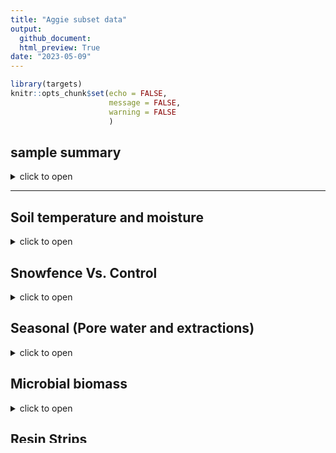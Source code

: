 ```yaml
---
title: "Aggie subset data"
output: 
  github_document:
  html_preview: True
date: "2023-05-09"
---
```

```r
library(targets)
knitr::opts_chunk$set(echo = FALSE,
                      message = FALSE,
                      warning = FALSE
                      )
```

##   sample summary

<details>
  <summary>click to open</summary>

Soils were collected around trees on treelines in the western brooks range Alaska varying in soil moisture. Three sites were chosen: Tussock tundra (Mesic), Wet Sedge (Hydric), and Dryas-lichen tundra (Xeric). 8 similar trees were chosen per treatment based on their DBH and proximity to the treeline. Snow fences were constructed as a treatment to build larger snow packs around the given trees in winter and compared against a control group where nothing was done besides sampling. In order to reduce impact on these tree-plots 8 Ancillary trees were also chosen based on the same DBH, proximity to treeline parameters and used for seasonal sampling.   
  A previous project conducted at these sites fertilized soils around similar trees. These soils were also sampled to identify long term effects of fertilization. 
  Soils were collected from control and snowfence trees in march and late may/early June (Just after thaw) along with resin strips (Except in 2020). Soil pore water was taken regularly during the growing season (2017-2019). During 2019 collection frequencies reduced due to staffing and were disrupted due to COVID in 2020 with an inability to visit the field sites. 

```r
```

</details>

---
##   Soil temperature and moisture

<details>
  <summary>click to open</summary>
  
```r
tar_read(Soil_Temp)
tar_read(Soil_Water)
tar_read(Soil_WaterTemp)

```

</details>




##   Snowfence Vs. Control

<details>
  <summary>click to open</summary>
  
#### Extracts snowfence vs control:
  K2SO4 
  No variation in extractable nutrients from snow fence treatment.
  <details>
  <summary>click to open</summary>
  
```r
tar_read(gg_aggie_Extract_Snowfence_Control)
```

</details>

#### Anova results
<details>
  <summary>click to open ANOVA results</summary>
  
```r
tar_read(gg_aggie_Extract_Snowfence_Control)$Extract_Snowfence_aov2
tar_read(gg_aggie_Extract_Snowfence_Control)$Extract_Snowfence_aov3
```
  
</details>

</details>


##   Seasonal (Pore water and extractions)
<details>
  <summary>click to open</summary>
#### Extractable concentrations:

 <details>
  <summary>click to open</summary>
  
```r
tar_read(gg_Extract_Seasonal)$gg_NO3_Extract2
tar_read(gg_Extract_Seasonal)$gg_PO4_Extract2
tar_read(gg_Extract_Seasonal)$gg_NH4_Extract2
tar_read(gg_Extract_Seasonal)$gg_TFPA_Extract2
tar_read(gg_Extract_Seasonal)$gg_phenolics_Extract2
tar_read(gg_Extract_Seasonal)$gg_TRS_Extract2
```
  
</details>

###### Extractable LME:

 <details>
  <summary>click to open</summary>
  
```r
#tar_read(gg_Extract_Seasonal)$Ancillary_LME
tar_read(gg_Extract_Seasonal)$Ancillary_LME2

```
  
</details>

#### Seasonal pore water concentrations:

 <details>
  <summary>click to open</summary>
  
```r
tar_read(gg_aggie_PoreWater_Seasonal)$gg_NH4_PoreWater2
tar_read(gg_aggie_PoreWater_Seasonal)$gg_NO3_PoreWater2
tar_read(gg_aggie_PoreWater_Seasonal)$ gg_TFPA_PoreWater2
tar_read(gg_aggie_PoreWater_Seasonal)$ gg_PO4_PoreWater2
tar_read(gg_aggie_PoreWater_Seasonal)$ gg_TRS_PoreWater2
```
  
</details>


###### Seasonal pore water LME:

 <details>
  <summary>click to open</summary>
  
```r
#tar_read(gg_aggie_PoreWater_Seasonal)$Porewater_Seasonal_LME
tar_read(gg_aggie_PoreWater_Seasonal)$Porewater_Seasonal_LME2
```
  
</details>
###### inaccessible N:

 <details>
  <summary>click to open</summary>
  
```r
tar_read(Inaccessable)$inaccessible_N2
tar_read(Inaccessable_p)$inaccessible_N2

```
  
</details>

</details>


##   Microbial biomass

<details>
  <summary>click to open</summary>
  
#### Ancillary Extracts K2SO4:
  Significant changes in microbial biomass over time and between sites, including a biomass crash observed in 2018, biomass was not seen increasing again until the end of 2019.
  <details>
  <summary>click to open </summary>
```r
tar_read(gg_Extract_Seasonal)$gg_MBC_Extract2
tar_read(gg_Extract_Seasonal)$gg_MBN_Extract2
tar_read(gg_Extract_Seasonal)$gg_MBP_Extract2
tar_read(gg_Extract_all)$COMB
tar_read(gg_Extract_all)$"all MBC"
tar_read(gg_Extract_all)$"all MBN"

```

```r
tar_read(gg_Extract_all)$COMB
tar_read(gg_Extract_all)$"all MBC"
tar_read(gg_Extract_all)$"all MBN"

```
  </details>
#### Ancillary extraction LME results  
  <details>
  <summary>click to open LME results</summary>
```r
tar_read(gg_Extract_Seasonal)$Ancillary_LME_biomass
tar_read(gg_Extract_Seasonal)$Ancillary_LME2_biomass
```
  
  
  
</details>
</details>
##   Resin Strips

<details>
  <summary>click to open</summary>
  
 #### resin strip NO3 and PO4 concentrations:
  Resin stips showed significant differences between sites. Primary feature: Xeric contained high NO3, and Mesic contained high PO4. These differences were not seen in soil extractions, in fact Mesic showed the highest NO3 extractable concentrations consistently, and Hydric showed the highest po4 extractable concentrations consistently
#### Resin strip data by site  
  <details>
  <summary>click to open</summary>
  
```r
tar_read(gg_resin_Snowfence)$"resin NO3"
tar_read(gg_resin_Snowfence)$"resin PO4"
tar_read(gg_resin_Snowfence)$"resin NH4"
tar_read(gg_resin_Snowfence)$"COMB"
```
  
</details>



#### resin strip ANOVA results
  <details>
  <summary>click to open ANOVA stats</summary>
  
```r
tar_read(gg_resin)$Extract_resin_aov3
tar_read(gg_resin)$Extract_resin_aov4
```
  
</details>



</details>

##   Fertilized plots

<details>
  <summary>click to open</summary>
  
#### pore water data:
  pore water measurements from fertilized plots showed little variation in N components, but significantly more PO4 in 2017 and 2018 all season, with concentrations returning to that of the other plots near the end of 2019 in xeric and mesic. In Hydric concentrations of PO4 in pore water were also significantly higher in 2017, and at the beginning of 2018 and return to similar concentrations of other plots at the end of 2018, and remained similar for 2019.
  
```r
tar_read(gg_Porewater_Fert)$gg_PO4_PoreWater2
tar_read(gg_Porewater_Fert)$gg_NO3_PoreWater2
tar_read(gg_Porewater_Fert)$gg_NH4_PoreWater2
tar_read(gg_Porewater_Fert)$gg_TRS_PoreWater2
tar_read(gg_Porewater_Fert)$gg_TFPA_PoreWater2
```

#### Pore water LME results
<details>
  <summary>click to open LME results</summary>
```r
tar_read(gg_Porewater_Fert)$Porewater_LME
tar_read(gg_Porewater_Fert)$Porewater_LME2
```

</details>

</details>

##   Branch extension

<details>
  <summary>click to open</summary>
  
 
```r

```


</details>

##   FTICR


<details>
  <summary>click to open</summary>


#### PCA by Site:
FTICR revealed large differences in organic matter content based on site, and small variation based on time of year. Mesic contains far more aromatic, condensed aromatic, and unsaturated lignin compounds (Note that it does not have the highest concentrations of phenolics). Site explained ~70% of the variation in FTICR compound diversity, where as the interaction between Site:year explained ~10% of the variation.

<details>
  <summary>click to open</summary>
  

  
```r
tar_read(gg_pca_by_site)
tar_read(gg_pca_by_site_nonpolar)
tar_read(pca_polar_nonpolar)$gg_PCA_Legend

```

</details>

#### PERMANOVA results

<details>
  <summary>click to open</summary>


```r
tar_read(Permanova_table_polar)
tar_read(Permanova_table_nonpolar)
```

In polar and nonpolar sample extracts Site, Site:Year were significant (p < 0.05)

Site accounted for ~70 % of total variation among samples
Site:Year accounted for ~10% of total variation among samples 

Unique counts by site:
```r
tar_read(gg_unique)$"PERMANOVA_table"
```
</details>

</details>

##   Session Info 

<details>
  <summary> Session Info </summary>

Date run: `r Sys.Date()`

```r
sessionInfo()
```

</details>